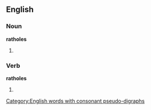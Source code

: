 ==English==

===Noun===
'''ratholes'''

# {{plural of|[[rathole]]}}

===Verb===
'''ratholes'''

# {{third-person singular of|[[rathole]]}}

[[Category:English words with consonant pseudo-digraphs]]